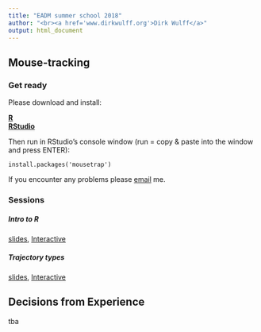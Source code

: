 ```yaml
---
title: "EADM summer school 2018"
author: "<br><a href='www.dirkwulff.org'>Dirk Wulff</a>"
output: html_document
---
```


## Mouse-tracking

### Get ready

Please download and install:

<a href="https://cran.r-project.org/"><b>R</b></a><br>
<a href="https://www.rstudio.com/products/rstudio/download/#download"><b>RStudio</b></a>

Then run in RStudio's console window (run = copy & paste into the window and press ENTER):

`install.packages('mousetrap')`

If you encounter any problems please <a href="mailto:dirk.wulff@gmail.com">email</a> me.


### Sessions

##### Intro to R

[slides](https://dwulff.github.io/EADM_SS2018/_sessions/IntroToR/Intro_to_R.html), [Interactive](https://dwulff.github.io/EADM_SS2018/_sessions/IntroToR/Intro_to_R_interactive.R)

##### Trajectory types

[slides](https://dwulff.github.io/EADM_SS2018/_sessions/TrajectoryTypes/EGPROC_SS2018_MT.pdf), [Interactive](https://dwulff.github.io/EADM_SS2018/_sessions/TrajectoryTypes/TrajectoryTypes_practical.html)

## Decisions from Experience

tba